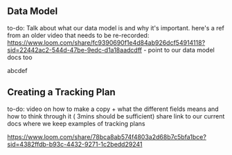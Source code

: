 ## Data Model
to-do: Talk about what our data model is and why it's important. here's a ref from an older video that needs to be re-recorded: https://www.loom.com/share/fc9390690f1e4d84ab926dcf54914118?sid=22442ac2-544d-47be-9edc-d1a18aadcdff -
point to our data model docs too

abcdef



## Creating a Tracking Plan
to-do: video on how to make a copy + what the different fields means and how to think through it ( 3mins should be sufficient)
share link to our current docs where we keep examples of tracking plans

https://www.loom.com/share/78bca8ab574f4803a2d68b7c5bfa1bce?sid=4382ffdb-b93c-4432-9271-1c2bedd29241
